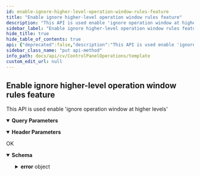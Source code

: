 ```yaml
---
id: enable-ignore-higher-level-operation-window-rules-feature
title: "Enable ignore higher-level operation window rules feature"
description: "This API is used enable 'ignore operation window at higher levels'"
sidebar_label: "Enable ignore higher-level operation window rules feature"
hide_title: true
hide_table_of_contents: true
api: {"deprecated":false,"description":"This API is used enable 'ignore operation window at higher levels'","operationId":"Enable ignore higher-level operation window rules feature","parameters":[{"description":"","explode":true,"in":"query","name":"clientId","schema":{"example":"{{clientId}}","type":"string"}},{"description":"","explode":true,"in":"query","name":"appTypeId","schema":{"example":"{{appId}}","type":"string"}},{"description":"","explode":true,"in":"query","name":"instanceId","schema":{"example":"{{instanceId}}","type":"string"}},{"description":"","explode":true,"in":"query","name":"backupsetId","schema":{"example":"{{backupsetId}}","type":"string"}},{"description":"","explode":true,"in":"query","name":"subclientId","schema":{"example":"{{subclientId}}","type":"string"}},{"description":"","in":"header","name":"Authtoken","required":true,"schema":{"example":"{{TOKEN}}","type":"string"}}],"tags":["Operation Window Operations"],"responses":{"200":{"description":"OK","content":{"application/json":{"schema":{"type":"object","properties":{"error":{"type":"object","properties":{"errorCode":{"type":"integer"}}}},"x-examples":{"Example 1":{"error":{"errorCode":0}}}}}}}},"method":"put","path":"/OperationWindow/IgnoreHigherLevelRules/Action/Enable","servers":[{"url":"http://{hostname}/webconsole/api","variables":{"hostname":{"default":"localhost","description":"Webconsole"}}}],"info":{"title":"Template","contact":{},"version":"1.0","description":"Template"},"postman":{"name":"Enable ignore higher-level operation window rules feature","description":{"content":"This API is used enable 'ignore operation window at higher levels'","type":"text/plain"},"url":{"path":["OperationWindow","IgnoreHigherLevelRules","Action","Enable"],"host":["{{baseUrl}}"],"query":[{"disabled":false,"key":"clientId","value":""},{"disabled":false,"key":"appTypeId","value":""},{"disabled":false,"key":"instanceId","value":""},{"disabled":false,"key":"backupsetId","value":""},{"disabled":false,"key":"subclientId","value":""}],"variable":[]},"header":[{"disabled":false,"description":{"content":"(Required) ","type":"text/plain"},"key":"Authtoken","value":""},{"key":"Accept","value":"application/json"}],"method":"PUT"}}
sidebar_class_name: "put api-method"
info_path: docs/api/cv/ControlPanelOperations/template
custom_edit_url: null
---
```



## Enable ignore higher-level operation window rules feature



This API is used enable 'ignore operation window at higher levels'

<details style={{"marginBottom":"1rem"}} data-collapsed={false} open={true}><summary style={{}}><strong>Query Parameters</strong></summary><div><ul><ParamsItem className={"paramsItem"} param={{"description":"","explode":true,"in":"query","name":"clientId","schema":{"example":"{{clientId}}","type":"string"}}}></ParamsItem><ParamsItem className={"paramsItem"} param={{"description":"","explode":true,"in":"query","name":"appTypeId","schema":{"example":"{{appId}}","type":"string"}}}></ParamsItem><ParamsItem className={"paramsItem"} param={{"description":"","explode":true,"in":"query","name":"instanceId","schema":{"example":"{{instanceId}}","type":"string"}}}></ParamsItem><ParamsItem className={"paramsItem"} param={{"description":"","explode":true,"in":"query","name":"backupsetId","schema":{"example":"{{backupsetId}}","type":"string"}}}></ParamsItem><ParamsItem className={"paramsItem"} param={{"description":"","explode":true,"in":"query","name":"subclientId","schema":{"example":"{{subclientId}}","type":"string"}}}></ParamsItem></ul></div></details><details style={{"marginBottom":"1rem"}} data-collapsed={false} open={true}><summary style={{}}><strong>Header Parameters</strong></summary><div><ul><ParamsItem className={"paramsItem"} param={{"description":"","in":"header","name":"Authtoken","required":true,"schema":{"example":"{{TOKEN}}","type":"string"}}}></ParamsItem></ul></div></details><div><ApiTabs><TabItem label={"200"} value={"200"}><div>

OK

</div><div><MimeTabs schemaType={"response"}><TabItem label={"application/json"} value={"application/json"}><SchemaTabs><TabItem label={"Schema"} value={"Schema"}><details style={{}} data-collapsed={false} open={true}><summary style={{"textAlign":"left"}}><strong>Schema</strong></summary><div style={{"textAlign":"left","marginLeft":"1rem"}}></div><ul style={{"marginLeft":"1rem"}}><SchemaItem collapsible={true} className={"schemaItem"}><details style={{}}><summary style={{}}><strong>error</strong><span style={{"opacity":"0.6"}}> object</span></summary><div style={{"marginLeft":"1rem"}}><SchemaItem collapsible={false} name={"errorCode"} required={false} deprecated={undefined} schemaDescription={undefined} schemaName={"integer"} qualifierMessage={undefined} defaultValue={undefined}></SchemaItem></div></details></SchemaItem></ul></details></TabItem><TabItem label={"Example (from schema)"} value={"Example (from schema)"}><ResponseSamples responseExample={"{\n  \"error\": {\n    \"errorCode\": 0\n  }\n}"} language={"json"}></ResponseSamples></TabItem></SchemaTabs></TabItem></MimeTabs></div></TabItem></ApiTabs></div>
      